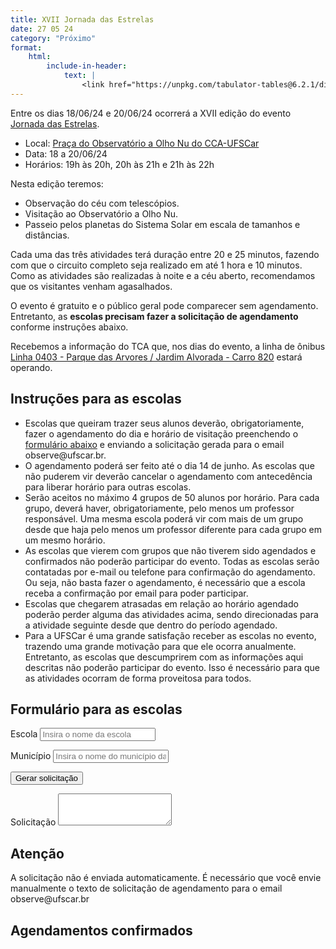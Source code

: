 ```yaml
---
title: XVII Jornada das Estrelas
date: 27 05 24
category: "Próximo" 
format:
    html:
        include-in-header:
            text: |
                <link href="https://unpkg.com/tabulator-tables@6.2.1/dist/css/tabulator.min.css" rel="stylesheet"> <script type="text/javascript" src="https://unpkg.com/tabulator-tables@6.2.1/dist/js/tabulator.min.js"></script>
---
```


Entre os dias 18/06/24 e 20/06/24 ocorrerá a XVII edição do evento [Jornada das Estrelas](/atividades/jornada_das_estrelas/jornada_das_estrelas.qmd).

- Local: [Praça do Observatório a Olho Nu do CCA-UFSCar](/localizacao/localizacao.qmd)
- Data: 18 a 20/06/24
- Horários: 19h às 20h, 20h às 21h e 21h às 22h 

Nesta edição teremos:

- Observação do céu com telescópios.
- Visitação ao Observatório a Olho Nu.
- Passeio pelos planetas do Sistema Solar em escala de tamanhos e distâncias.

Cada uma das três atividades terá duração entre 20 e 25 minutos, fazendo com que o circuito completo seja realizado em até 1 hora e 10 minutos. Como as atividades são realizadas à noite e a céu aberto, recomendamos que os visitantes venham agasalhados.

O evento é gratuito e o público geral pode comparecer sem agendamento. Entretanto, as **escolas precisam fazer a solicitação de agendamento** conforme instruções abaixo.

Recebemos a informação do TCA que, nos dias do evento, a linha de ônibus [Linha 0403 - Parque das Arvores / Jardim Alvorada - Carro 820](https://www.smtca.sp.gov.br/wp-content/uploads/2023/01/LINHAS-E-HORARIOS-DE-ONIBUS-SITE-2023-01-30.pdf) estará operando.

## Instruções para as escolas

- Escolas que queiram trazer seus alunos deverão, obrigatoriamente, fazer o agendamento do dia e horário de visitação preenchendo o [formulário abaixo](#form_escolas) e enviando a solicitação gerada para o email observe@ufscar.br.
- O agendamento poderá ser feito até o dia 14 de junho. As escolas que não puderem vir deverão cancelar o agendamento com antecedência para liberar horário para outras escolas.
- Serão aceitos no máximo 4 grupos de 50 alunos por horário. Para cada grupo, deverá haver, obrigatoriamente, pelo menos um professor responsável. Uma mesma escola poderá vir com mais de um grupo desde que haja pelo menos um professor diferente para cada grupo em um mesmo horário.
- As escolas que vierem com grupos que não tiverem sido agendados e confirmados não poderão participar do evento. Todas as escolas serão contatadas por e-mail ou telefone para confirmação do agendamento. Ou seja, não basta fazer o agendamento, é necessário que a escola receba a confirmação por email para poder participar.
- Escolas que chegarem atrasadas em relação ao horário agendado poderão perder alguma das atividades acima, sendo direcionadas para a atividade seguinte desde que dentro do período agendado.	
- Para a UFSCar é uma grande satisfação receber as escolas no evento, trazendo uma grande motivação para que ele ocorra anualmente. Entretanto, as escolas que descumprirem com as informações aqui descritas não poderão participar do evento. Isso é necessário para que as atividades ocorram de forma proveitosa para todos.

## Formulário para as escolas {#form_escolas}


```{=html}
<form id="formulario">
   <p><div class="form-group">
        <label for="escola">Escola</label>
        <input type="text" class="form-control" id="escola" placeholder="Insira o nome da escola">
    </div></p> 
   <p><div class="form-group">
        <label for="municipio">Município</label>
        <input type="text" class="form-control" id="municipio" placeholder="Insira o nome do município da escola">
    </div></p> 
    <div id="grupos"></div>
   <p><button type="submit" class="btn btn-warning">Gerar solicitação</button></p>
   <p><label for="solicitacao">Solicitação</label>
        <textarea class="form-control" id="solicitacao" rows="3" readonly></textarea>
   </p> 
</form>

<script defer>
    const nulo = '---';
    const horarios = [ 
        '19h às 20h',
        '20h às 21h',
        '21h às 22h',
    ];
    const dias = ['18/06','19/06','20/06'];
    const alunos = {
        label: "Quantidade de alunos",
        options: [
            nulo,
            'menos que 15',
            'entre 15 e 30',
            'entre 30 e 50'
        ]
    };
    const escolaridade = {
        label: "Escolaridade",
        options: [
            nulo,
            'Infantil',
            'Fundamental 1',
            'Fundamental 2',
            'Ensino Médio',
            'EJA',
            'Superior',
            'Misto'
        ]   
    };
    const agendamentos = [
        {escola:'INSA', professor:'Cintia', dia:'19/06', horario:'19h às 20h', escolaridade:'Fundamental 1', alunos: 'entre 30 e 50'},
        {escola:'INSA', professor:'Karine', dia:'19/06', horario:'19h às 20h', escolaridade:'Fundamental 1', alunos: 'entre 30 e 50'},
        {escola:'COOPEL', professor:'Isabel', dia:'19/06', horario:'19h às 20h', escolaridade:'Ensino Médio', alunos: 'entre 30 e 50'},
        {escola:'UFSCar', professor:'Samantha', dia:'19/06', horario:'20h às 21h', escolaridade:'Misto', alunos: 'menos que 15'},
        {escola:'Maria Rosa', professor:'Edenilze', dia:'20/06', horario:'19h às 20h', escolaridade:'Ensino Médio', alunos: 'entre 30 e 50'},
        {escola:'Maria Rosa', professor:'Guilherme', dia:'20/06', horario:'19h às 20h', escolaridade:'Ensino Médio', alunos: 'entre 30 e 50'},
        {escola:'Maria Rosa', professor:'Valdezir', dia:'20/06', horario:'19h às 20h', escolaridade:'Ensino Médio', alunos: 'entre 30 e 50'},
        {escola:'Maria Rosa', professor:'Daniele', dia:'20/06', horario:'20h às 21h', escolaridade:'Ensino Médio', alunos: 'entre 30 e 50'},
        {escola:'C.E. Sagrada Família', professor:'Jonathan', dia:'20/06', horario:'20h às 21h', escolaridade:'Ensino Médio', alunos: 'menos que 15'},
        {escola:'NFP/UFSCar', professor:'Victor', dia:'20/06', horario:'20h às 21h', escolaridade:'Superior', alunos: 'menos que 15'},
    ];

    const Ngrupos = 6;

    const evento = 'XVII Jornada das Estrelas';

    const professor = {
        label: "Professor(a)",
        placeholder: "Professor(a) responsável por acompanhar os estudantes"
    }
    const telefone = {
        label: "Telefone",
        placeholder: "Telefone para contato em caso de necessidade"
    }

    const datas = genDatasDisponiveisLista(agendamentos, dias, horarios);

    let grupos = document.getElementById("grupos");
    for (let i = 1; i < Ngrupos+1; i++) {
        let botaoHTML = fromHTML(`<p><button type="button" class="btn btn-primary btn-block" data-bs-toggle="collapse" href="#grupo${i}">Grupo ${i}</button></p>`);
        grupos.append(botaoHTML);
        let divHTML = fromHTML(`<div id="grupo${i}" class="collapse"></div>"`);
        let professorHTML = genInput(`professor${i}`, divHTML, 'text', professor.label, professor.placeholder);
        let telefoneHTML = genInput(`telefone${i}`, divHTML, 'text', telefone.label, telefone.placeholder);
        let alunosHTML = genSelect(`alunos${i}`, divHTML, alunos.options, alunos.label); 
        let escolaridadeHTML = genSelect(`escolaridade${i}`, divHTML, escolaridade.options, escolaridade.label); 
        let opcao1HTML = genSelect(`opcao${i}1`, divHTML, datas, 'Opção 1'); 
        let opcao2HTML = genSelect(`opcao${i}2`, divHTML, datas, 'Opção 2'); 
        grupos.append(divHTML);
    };  

    function genDatasDisponiveisLista(agendamentos, dias, horarios, maxGrupos = 3) {
        let datas = {};
        for (let d of dias) {
            let h = {};
            for (let hx of horarios) h[hx] = 0;
            datas[d] = h;
        }
        for (let a of agendamentos) datas[a.dia][a.horario]++;
        let datasDispo = [nulo];
        for (let d of dias) for (let hx of horarios) if (datas[d][hx] < maxGrupos) datasDispo.push(d + ' - ' + hx);
        return datasDispo;
    }

    function formSubmit(event) {
        event.preventDefault();
        let el = event.target.elements;
        let x0 = ``;
        let x = ``;
        if (el.escola.value == "") return alert("Insira o nome da Escola.");
        else {
            x0 = 
`Prezados organizadores da ${evento},

Nós, da instituição ${el.escola.value}, localizada no município de ${el.municipio.value}, gostaríamos de solicitar o agendamento para participação no evento nas seguintes datas:`
        }; 
        for (let i = 1; i < Ngrupos+1; i++) {
            if (el[`professor${i}`].value != "" &&
                el[`telefone${i}`].value != "" &&
                el[`alunos${i}`].value != nulo &&
                el[`opcao${i}1`].value != nulo) 
            {
                x += 
`

Grupo ${i}:
- Professor responsável: ${el[`professor${i}`].value}
- Telefone: ${el[`telefone${i}`].value}
- Número de alunos: ${el[`alunos${i}`].value}
- Escolaridade: ${el[`escolaridade${i}`].value}
- 1ª opção: ${el[`opcao${i}1`].value}
- 2ª opção: ${el[`opcao${i}2`].value}`;
            }
        }
        if (x == "") return alert("Informe os dados de pelo menos um grupo de alunos.");
        else {
            el.solicitacao.value = x0 + x;
            navigator.clipboard.writeText(x0+x);
            document.getElementById('solicitacao').setAttribute('rows', '20');  
            return alert("A solicitação foi copiada para a área de transferência. Cole-a no corpo do email e envie para oberve@ufscar.br");
        }
    }
    document.getElementById("formulario").addEventListener("submit", formSubmit);

    function genSelect(id, parentHTML, optionsList, label = "", paragraph = true) {
        let selectHTML = fromHTML(`<select class="form-select" id="${id}"></select>`);
        for (option of optionsList) {
            let optHTML = fromHTML(`<option>${option}</option>`);
            selectHTML.append(optHTML);
        }
        if (label != "") {
            let labelHTML = fromHTML(`<label for="${id}">${label}</label>`);
            parentHTML.append(labelHTML);
        }
        if (paragraph) {
            let parHTML = fromHTML('<p></p>');
            parHTML.append(selectHTML);
            parentHTML.append(parHTML);
        }
        else parentHTML.append(selectHTML);
    }

    function genInput(id, parentHTML, type, label = "", placeholder = "", paragraph = true) {
        let inputHTML = fromHTML(`<input type="${type}" class="form-control" id="${id}" placeholder="${placeholder}">`);
        if (label != "") {
            let labelHTML = fromHTML(`<label for="${id}">${label}</label>`);
            parentHTML.append(labelHTML);
        }
        if (paragraph) {
            let parHTML = fromHTML('<p></p>');
            parHTML.append(inputHTML);
            parentHTML.append(parHTML);
        }
        else parentHTML.append(inputHTML);
    }

    function fromHTML(html, trim = false) {
        html = trim ? html.trim() : html;
        if (!html) return null;

        const template = document.createElement('template');
        template.innerHTML = html;
        const result = template.content.children;

        if (result.length === 1) return result[0];
        return result;
    }

</script>
```

::: {.callout-note}
## Atenção
A solicitação não é enviada automaticamente. É necessário que você envie manualmente o texto de solicitação de agendamento para o email observe@ufscar.br
:::

## Agendamentos confirmados

```{=html}
<div id="tabelaAgendamentos"></div>

<script>
    var tableAgen = new Tabulator("#tabelaAgendamentos", {
        layout:"fitColumns",
        groupBy:["dia","horario"],
        data: agendamentos,
        columns:[
            {field:'escola', title:'Escola'},
            {field:'alunos', title:'Alunos'},
            {field:'escolaridade', title:'Nível'},
            {field:'professor', title:'Prof(a)'},
        ],
    });
</script>
```